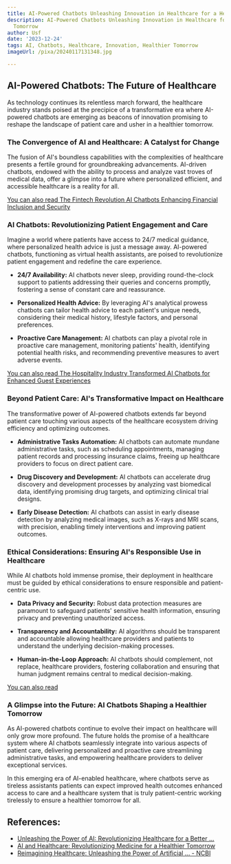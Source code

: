 ```yaml
---
title: AI-Powered Chatbots Unleashing Innovation in Healthcare for a Healthier Tomorrow
description: AI-Powered Chatbots Unleashing Innovation in Healthcare for a Healthier
  Tomorrow
author: Usf
date: '2023-12-24'
tags: AI, Chatbots, Healthcare, Innovation, Healthier Tomorrow
imageUrl: /pixa/20240117131348.jpg

---
```

##  AI-Powered Chatbots: The Future of Healthcare

As technology  continues  its relentless march forward, the  healthcare industry stands poised at the precipice of a  transformative era where AI-powered  chatbots are emerging as beacons of innovation promising to reshape the landscape  of patient care and usher in a healthier tomorrow.

### The Convergence of AI and Healthcare: A Catalyst for Change

The  fusion of  AI's boundless capabilities with the complexities of healthcare presents a fertile ground for  groundbreaking advancements. AI-driven chatbots, endowed with the ability to process and analyze vast troves of medical data,  offer a  glimpse into a future where personalized efficient, and  accessible healthcare is  a reality for all.

[You can also read The Fintech Revolution AI Chatbots Enhancing Financial Inclusion and Security](The%20Fintech%20Revolution%20AI%20Chatbots%20Enhancing%20Financial%20Inclusion%20and%20Security)


### AI Chatbots: Revolutionizing Patient Engagement and Care

Imagine a world where patients have access  to 24/7 medical guidance, where personalized health advice is  just a message away. AI-powered chatbots, functioning as virtual health assistants, are poised to revolutionize patient engagement and redefine the care experience.

* **24/7 Availability:** AI chatbots never sleep, providing round-the-clock support to patients addressing their queries and  concerns promptly, fostering a sense of constant  care and reassurance.

* **Personalized Health Advice:** By leveraging AI's analytical prowess chatbots can tailor health advice to each patient's unique needs, considering their medical  history, lifestyle factors, and personal preferences.

* **Proactive Care Management:** AI chatbots can  play a pivotal role in  proactive care management, monitoring patients'  health, identifying potential health risks, and recommending  preventive measures to avert adverse  events.

[You can  also  read The Hospitality Industry Transformed  AI Chatbots for Enhanced Guest Experiences](The%20Hospitality%20Industry%20Transformed%20AI%20Chatbots%20for%20Enhanced%20Guest%20Experiences)


###  Beyond Patient Care: AI's Transformative Impact on Healthcare

The transformative power of AI-powered chatbots extends  far beyond patient care touching various aspects of the healthcare ecosystem driving efficiency and optimizing outcomes.

* **Administrative Tasks  Automation:** AI chatbots  can automate mundane administrative tasks, such as scheduling appointments, managing patient records and processing insurance claims, freeing up  healthcare providers to focus on direct  patient care.

* **Drug Discovery and Development:** AI chatbots can accelerate drug discovery and development  processes by analyzing  vast biomedical data, identifying promising drug targets, and optimizing clinical trial  designs.

* **Early Disease Detection:** AI  chatbots can assist in early disease detection by analyzing medical images,  such as X-rays and MRI scans, with precision, enabling  timely interventions and improving patient outcomes.

### Ethical Considerations: Ensuring AI's Responsible Use in Healthcare

While AI chatbots hold immense  promise, their deployment in healthcare must be guided by ethical considerations to ensure responsible  and patient-centric use.

* **Data Privacy and Security:** Robust data protection measures are paramount to safeguard patients' sensitive health information, ensuring privacy and preventing unauthorized  access.

* **Transparency and Accountability:** AI algorithms  should be transparent  and accountable allowing healthcare providers and patients to understand  the underlying decision-making processes.

* **Human-in-the-Loop Approach:** AI  chatbots should complement, not replace, healthcare providers, fostering collaboration and ensuring that human judgment remains central to medical decision-making.

[You can also read ]()


###  A Glimpse into the Future: AI Chatbots Shaping a Healthier Tomorrow

As AI-powered chatbots continue to evolve their impact on healthcare will only grow more profound. The future holds  the promise of a healthcare system where AI chatbots seamlessly integrate into various aspects of patient care,  delivering personalized  and proactive care streamlining administrative tasks, and empowering healthcare providers to deliver exceptional services.

In this emerging era of  AI-enabled healthcare, where  chatbots serve as tireless  assistants patients can expect improved  health outcomes enhanced access to care and a  healthcare system that  is truly patient-centric working tirelessly to  ensure a healthier tomorrow for all.

## References:
- [Unleashing the Power of AI: Revolutionizing Healthcare for a Better ...](https://www.linkedin.com/pulse/unleashing-power-ai-revolutionizing-healthcare-better-audipudi)
- [AI and Healthcare: Revolutionizing Medicine for a Healthier Tomorrow](https://www.linkedin.com/pulse/ai-healthcare-revolutionizing-medicine-healthier-nancy-githumbi?trk=pulse-article_more-articles_related-content-card)
- [Reimagining Healthcare: Unleashing the Power of Artificial ... - NCBI](https://www.ncbi.nlm.nih.gov/pmc/articles/PMC10549955/)
